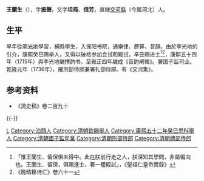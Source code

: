 {{Otheruses|other=名为王振声的其他人物|王振声}}

'''王蘭生'''（{{bd|？||18世纪||Wang王}}），字'''振聲'''，又字'''坦斋'''、'''信芳'''，直隸[[交河县_(金朝)|交河縣]]（今属河北）人。

== 生平 ==
早年從[[李光地|李光地]]學習，補縣學生，入保阳书院，通樂律、歷算、音韻。由於李光地的引介，康熙癸巳赐举人，又得以破格参加会试和殿试，辛丑赐进士<ref>「惟王蘭生、留保俱未得中。此在朕前行走之人，朕深知其學問，非屬偏向也。王蘭生、留保，俱賜進士，著一體殿試」，《聖祖仁皇帝實錄》</ref><ref>《晚晴簃诗汇》卷六十一</ref>，康熙五十四年（1715年）與李光地编撰韵书，至雍正四年编成《音韵阐微》。署国子监司业。乾隆元年（1736年），擢刑部侍郎兼署礼部侍郎。有《交河集》。

== 参考资料 ==
{{reflist}}
*《清史稿》卷二百九十

{{-}}
{{康熙六十年辛丑科殿試金榜}}

{{Authority control}}

{{DEFAULTSORT:Wang王}}
[[Category:王姓|L]]
[[Category:泊頭人|Category:泊頭人]]
[[Category:清朝欽賜舉人|Category:清朝欽賜舉人]]
[[Category:康熙五十二年癸巳恩科舉人|Category:康熙五十二年癸巳恩科舉人]]
[[Category:清朝國子監司業|Category:清朝國子監司業]]
[[Category:清朝刑部侍郎|Category:清朝刑部侍郎]]
[[Category:清朝禮部侍郎|Category:清朝禮部侍郎]]